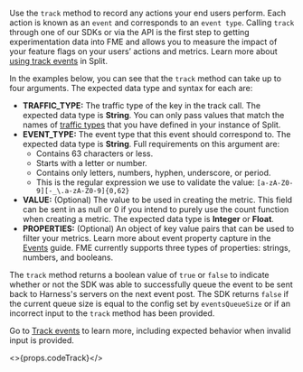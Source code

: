 Use the `track` method to record any actions your end users perform. Each action is known as an `event` and corresponds to an `event type`. Calling `track` through one of our SDKs or via the API is the first step to getting experimentation data into FME and allows you to measure the impact of your feature flags on your users’ actions and metrics. Learn more about [using track events](https://help.split.io/hc/en-us/articles/360020585772) in Split.

In the examples below, you can see that the `track` method can take up to four arguments. The expected data type and syntax for each are:

* **TRAFFIC_TYPE:** The traffic type of the key in the track call. The expected data type is **String**. You can only pass values that match the names of [traffic types](https://help.split.io/hc/en-us/articles/360019916311-Traffic-type) that you have defined in your instance of Split.
* **EVENT_TYPE:** The event type that this event should correspond to. The expected data type is **String**. Full requirements on this argument are:
    * Contains 63 characters or less.
    * Starts with a letter or number.
    * Contains only letters, numbers, hyphen, underscore, or period.
    * This is the regular expression we use to validate the value: `[a-zA-Z0-9][-_\.a-zA-Z0-9]{0,62}`
* **VALUE:** (Optional) The value to be used in creating the metric. This field can be sent in as null or 0 if you intend to purely use the count function when creating a metric. The expected data type is **Integer** or **Float**.
* **PROPERTIES:** (Optional) An object of key value pairs that can be used to filter your metrics. Learn more about event property capture in the [Events](https://help.split.io/hc/en-us/articles/360020585772-Events#event-properties) guide. FME currently supports three types of properties: strings, numbers, and booleans.

The `track` method returns a boolean value of `true` or `false` to indicate whether or not the SDK was able to successfully queue the event to be sent back to Harness's servers on the next event post. The SDK returns `false` if the current queue size is equal to the config set by `eventsQueueSize` or if an incorrect input to the `track` method has been provided.

Go to [Track events](https://help.split.io/hc/en-us/articles/360020585772-Track-events) to learn more, including expected behavior when invalid input is provided.

<>{props.codeTrack}</>